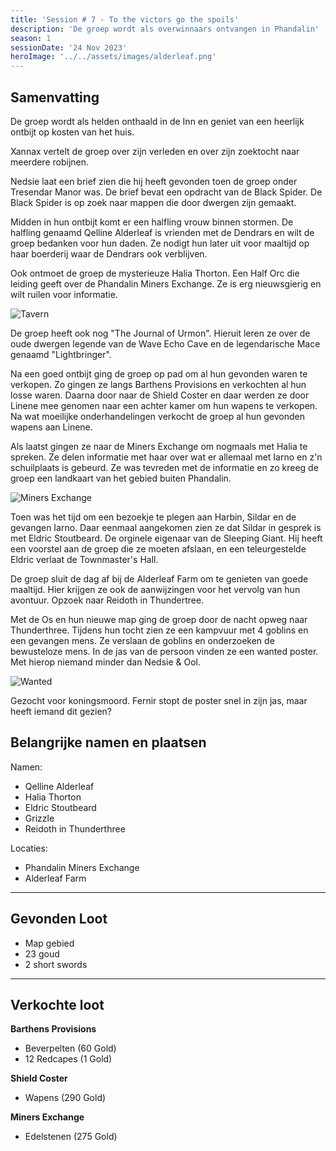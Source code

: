 ```yaml
---
title: 'Session # 7 - To the victors go the spoils'
description: 'De groep wordt als overwinnaars ontvangen in Phandalin'
season: 1
sessionDate: '24 Nov 2023'
heroImage: '../../assets/images/alderleaf.png'
---
```



## Samenvatting

De groep wordt als helden onthaald in de Inn en geniet van een heerlijk ontbijt op kosten van het huis.

<CharacterPopper character="xannax" client:load>Xannax </CharacterPopper> vertelt de groep over zijn verleden en over zijn zoektocht naar meerdere
robijnen.

<CharacterPopper character="nedsie" client:load> Nedsie </CharacterPopper> laat een brief zien die hij heeft gevonden toen de groep onder Tresendar
Manor was. De brief bevat een opdracht van de Black Spider. De Black Spider is op zoek naar
mappen die door dwergen zijn gemaakt.

Midden in hun ontbijt komt er een halfling vrouw binnen stormen. De halfling genaamd Qelline Alderleaf is vrienden met de Dendrars en wilt de groep bedanken voor hun daden.
Ze nodigt hun later uit voor maaltijd op haar boerderij waar de Dendrars ook verblijven.

Ook ontmoet de groep de mysterieuze Halia Thorton. Een Half Orc die leiding geeft over de Phandalin Miners Exchange. Ze is erg nieuwsgierig en wilt ruilen voor informatie.

<Image src={tavern} alt="Tavern" />

De groep heeft ook nog "The Journal of Urmon". Hieruit leren ze over de oude dwergen legende van de Wave Echo Cave en de legendarische Mace genaamd "Lightbringer".

Na een goed ontbijt ging de groep op pad om al hun gevonden waren te verkopen. Zo gingen ze langs Barthens Provisions en verkochten al hun losse waren.
Daarna door naar de Shield Coster en daar werden ze door Linene mee genomen naar een achter kamer om hun wapens te verkopen. Na wat moeilijke onderhandelingen verkocht de groep al hun gevonden wapens aan Linene.

Als laatst gingen ze naar de Miners Exchange om nogmaals met Halia te spreken. Ze delen informatie met haar over wat er allemaal met Iarno en z'n schuilplaats is gebeurd.
Ze was tevreden met de informatie en zo kreeg de groep een landkaart van het gebied buiten Phandalin.

<Image src={minersExchange} alt="Miners Exchange" />

Toen was het tijd om een bezoekje te plegen aan Harbin, Sildar en de gevangen Iarno. Daar eenmaal aangekomen zien ze dat Sildar in gesprek is met Eldric Stoutbeard.
De orginele eigenaar van de Sleeping Giant. Hij heeft een voorstel aan de groep die ze moeten afslaan, en een teleurgestelde Eldric verlaat de Townmaster's Hall.

De groep sluit de dag af bij de Alderleaf Farm om te genieten van goede maaltijd. Hier krijgen ze ook de aanwijzingen voor het vervolg van hun avontuur.
Opzoek naar Reidoth in Thundertree.

Met de Os en hun nieuwe map ging de groep door de nacht opweg naar Thunderthree. Tijdens hun tocht zien ze een kampvuur met 4 goblins en een gevangen mens.
Ze verslaan de goblins en onderzoeken de bewusteloze mens. In de jas van de persoon vinden ze een wanted poster. Met hierop niemand minder dan <CharacterPopper character="nedsie" client:load>Nedsie</CharacterPopper> & <CharacterPopper character="ool" client:load>Ool</CharacterPopper>.

<Image src={wanted} alt="Wanted" />

Gezocht voor koningsmoord. <CharacterPopper character="fernir" client:load>Fernir</CharacterPopper> stopt de poster snel in zijn jas, maar heeft iemand dit gezien?

## Belangrijke namen en plaatsen

Namen:

-   Qelline Alderleaf
-   Halia Thorton
-   Eldric Stoutbeard
-   Grizzle
-   Reidoth in Thunderthree

Locaties:

-   Phandalin Miners Exchange
-   Alderleaf Farm

---

## Gevonden Loot

-   Map gebied
-   23 goud
-   2 short swords

---

## Verkochte loot

**Barthens Provisions**

-   Beverpelten (60 Gold)
-   12 Redcapes (1 Gold)

**Shield Coster**

-   Wapens (290 Gold)

**Miners Exchange**

-   Edelstenen (275 Gold)
